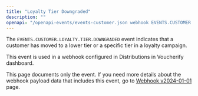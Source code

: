 ```yaml
---
title: "Loyalty Tier Downgraded"
description: ""
openapi: "/openapi-events/events-customer.json webhook EVENTS.CUSTOMER.LOYALTY.TIER.DOWNGRADED"
---
```


The `EVENTS.CUSTOMER.LOYALTY.TIER.DOWNGRADED` event indicates that a customer has moved to a lower tier or a specific tier in a loyalty campaign.

This event is used in a webhook configured in Distributions in Voucherify dashboard.

<Note>This page documents only the event. If you need more details about the webhook payload data that includes this event, go to [Webhook v2024-01-01](/api-reference/introduction-to-webhooks "Introduction to webhooks v2024-01-01") page.</Note>